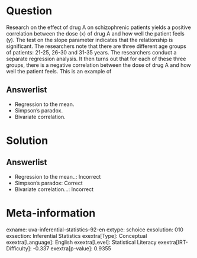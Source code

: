 Question
========

Research on the effect of drug A on schizophrenic patients yields a positive correlation between the dose (x) of drug A and how well the patient feels (y). The test on the slope parameter indicates that the relationship is significant. The researchers note that there are three different age groups of patients: 21-25, 26-30 and 31-35 years. The researchers conduct a separate regression analysis. It then turns out that for each of these three groups, there is a negative correlation between the dose of drug A and how well the patient feels. This is an example of

Answerlist
----------

* Regression to the mean.
* Simpson's paradox.
* Bivariate correlation.

Solution
========

Answerlist
----------

* Regression to the mean..: Incorrect
* Simpson's paradox: Correct
* Bivariate correlation...: Incorrect

Meta-information
================
exname: uva-inferential-statistics-92-en
extype: schoice
exsolution: 010
exsection: Inferential Statistics
exextra[Type]: Conceptual
exextra[Language]: English
exextra[Level]: Statistical Literacy
exextra[IRT-Difficulty]: -0.337
exextra[p-value]: 0.9355
